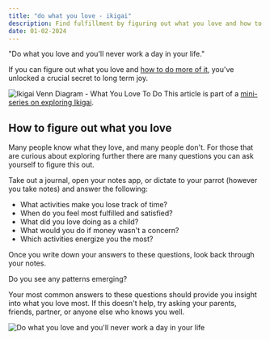 ```yaml
---
title: "do what you love - ikigai"
description: Find fulfillment by figuring out what you love and how to do more of it.
date: 01-02-2024
---
```


"Do what you love and you'll never work a day in your life."

If you can figure out what you love and [how to do more of it](/blog/what-you-can-be-paid-for), you've unlocked a crucial secret to long term joy.

![Ikigai Venn Diagram - What You Love To Do](/images/articles/ikigai-love.png)
This article is part of a [mini-series on exploring Ikigai](/blog/finding-your-ikigai).


## How to figure out what you love

Many people know what they love, and many people don't.
For those that are curious about exploring further there are many questions you can ask yourself to figure this out.

Take out a journal, open your notes app, or dictate to your parrot (however you take notes) and answer the following:

- What activities make you lose track of time?
- When do you feel most fulfilled and satisfied?
- What did you love doing as a child?
- What would you do if money wasn't a concern?
- Which activities energize you the most?

Once you write down your answers to these questions, look back through your notes.

Do you see any patterns emerging?

Your most common answers to these questions should provide you insight into what you love most.
If this doesn't help, try asking your parents, friends, partner, or anyone else who knows you well.

![Do what you love and you'll never work a day in your life](/images/articles/do-what-you-love-quote.png)

